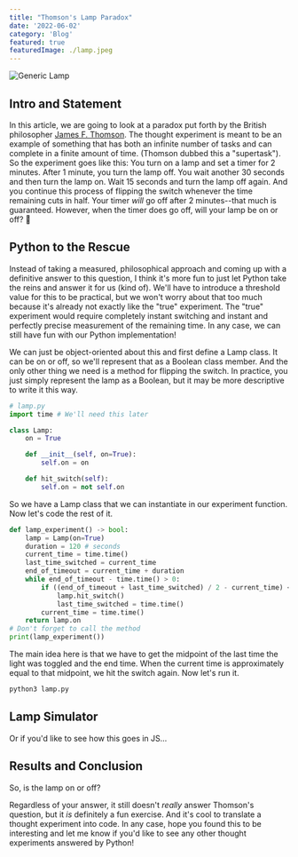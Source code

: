 ```yaml
---
title: "Thomson's Lamp Paradox"
date: '2022-06-02'
category: 'Blog'
featured: true
featuredImage: ./lamp.jpeg
---
```



![Generic Lamp](./lamp.jpeg)

## Intro and Statement

In this article, we are going to look at a paradox put forth by the British philosopher [James F. Thomson](<https://en.wikipedia.org/wiki/James_F._Thomson_(philosopher)>). The thought experiment is meant to be an example of something that has both an infinite number of tasks and can complete in a finite amount of time. (Thomson dubbed this a "supertask").
So the experiment goes like this: You turn on a lamp and set a timer for 2 minutes. After 1 minute, you turn the lamp off. You wait another 30 seconds and then turn the lamp on. Wait 15 seconds and turn the lamp off again. And you continue this process of flipping the switch whenever the time remaining cuts in half. Your timer <i>will</i> go off after 2 minutes--that much is guaranteed. However, when the timer does go off, will your lamp be on or off? 🤔

## Python to the Rescue

Instead of taking a measured, philosophical approach and coming up with a definitive answer to this question, I think it's more fun to just let Python take the reins and answer it for us (kind of). We'll have to introduce a threshold value for this to be practical, but we won't worry about that too much because it's already not exactly like the "true" experiment. The "true" experiment would require completely instant switching and instant and perfectly precise measurement of the remaining time. In any case, we can still have fun with our Python implementation!

We can just be object-oriented about this and first define a Lamp class. It can be on or off, so we'll represent that as a Boolean class member. And the only other thing we need is a method for flipping the switch. In practice, you just simply represent the lamp as a Boolean, but it may be more descriptive to write it this way.

```python
# lamp.py
import time # We'll need this later

class Lamp:
    on = True

    def __init__(self, on=True):
        self.on = on

    def hit_switch(self):
        self.on = not self.on
```

So we have a Lamp class that we can instantiate in our experiment function. Now let's code the rest of it.

```python
def lamp_experiment() -> bool:
    lamp = Lamp(on=True)
    duration = 120 # seconds
    current_time = time.time()
    last_time_switched = current_time
    end_of_timeout = current_time + duration
    while end_of_timeout - time.time() > 0:
        if ((end_of_timeout + last_time_switched) / 2 - current_time) < threshold:
            lamp.hit_switch()
            last_time_switched = time.time()
        current_time = time.time()
    return lamp.on
# Don't forget to call the method
print(lamp_experiment())
```

The main idea here is that we have to get the midpoint of the last time the light was toggled and the end time. When the current time is approximately equal to that midpoint, we hit the switch again. Now let's run it.

```bash
python3 lamp.py
```

## Lamp Simulator

Or if you'd like to see how this goes in JS...

<ThomsonLamp />

## Results and Conclusion

So, is the lamp on or off?

Regardless of your answer, it still doesn't <i>really</i> answer Thomson's question, but it <i>is</i> definitely a fun exercise. And it's cool to translate a thought experiment into code.
In any case, hope you found this to be interesting and let me know if you'd like to see any other thought experiments answered by Python!
